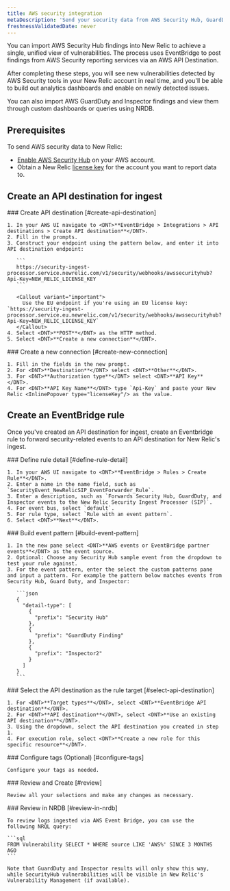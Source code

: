 ```yaml
---
title: AWS security integration
metaDescription: 'Send your security data from AWS Security Hub, GuardDuty, and inspector directly to New Relic.'
freshnessValidatedDate: never
---
```


You can import AWS Security Hub findings into New Relic to achieve a single, unified view of vulnerabilities. The process uses EventBridge to post findings from AWS Security reporting services via an AWS API Destination.

After completing these steps, you will see new vulnerabilities detected by AWS Security tools in your New Relic account in real time, and you'll be able to build out analytics dashboards and enable <InlinePopover type="alerts"/> on newly detected issues.

You can also import AWS GuardDuty and Inspector findings and view them through custom dashboards or queries using NRDB.

## Prerequisites

To send AWS security data to New Relic:

* [Enable AWS Security Hub](https://docs.aws.amazon.com/securityhub/latest/userguide/securityhub-settingup.html) on your AWS account.
* Obtain a New Relic [license key](/docs/accounts-partnerships/install-new-relic/account-setup/license-key) for the account you want to report data to.

## Create an API destination for ingest

<Steps>
  <Step>
    ### Create API destination [#create-api-destination]

    1. In your AWS UI navigate to <DNT>**EventBridge > Integrations > API destinations > Create API destination**</DNT>.
    2. Fill in the prompts.
    3. Construct your endpoint using the pattern below, and enter it into API destination endpoint:

       ```
       https://security-ingest-processor.service.newrelic.com/v1/security/webhooks/awssecurityhub?Api-Key=NEW_RELIC_LICENSE_KEY
       ```

       <Callout variant="important">
         Use the EU endpoint if you're using an EU license key: `https://security-ingest-processor.service.eu.newrelic.com/v1/security/webhooks/awssecurityhub?Api-Key=NEW_RELIC_LICENSE_KEY`
       </Callout>
    4. Select <DNT>**POST**</DNT> as the HTTP method.
    5. Select <DNT>**Create a new connection**</DNT>.
  </Step>

  <Step>
    ### Create a new connection [#create-new-connection]

    1. Fill in the fields in the new prompt.
    2. For <DNT>**Destination**</DNT> select <DNT>**Other**</DNT>.
    3. For <DNT>**Authorization type**</DNT> select <DNT>**API Key**</DNT>.
    4. For <DNT>**API Key Name**</DNT> type `Api-Key` and paste your New Relic <InlinePopover type="licenseKey"/> as the value.
  </Step>
</Steps>

## Create an EventBridge rule

Once you've created an API destination for ingest, create an Eventbridge rule to forward security-related events to an API destination for New Relic's ingest.

<Steps>
  <Step>
    ### Define rule detail [#define-rule-detail]

    1. In your AWS UI navigate to <DNT>**EventBridge > Rules > Create Rule**</DNT>.
    2. Enter a name in the name field, such as `SecurityEvent_NewRelicSIP_EventForwarder_Rule`.
    3. Enter a description, such as `Forwards Security Hub, GuardDuty, and Inspector events to the New Relic Security Ingest Processor (SIP)`.
    4. For event bus, select `default`.
    5. For rule type, select `Rule with an event pattern`.
    6. Select <DNT>**Next**</DNT>.
  </Step>

  <Step>
    ### Build event pattern [#build-event-pattern]

    1. In the new pane select <DNT>**AWS events or EventBridge partner events**</DNT> as the event source.
    2. Optional: Choose any Security Hub sample event from the dropdown to test your rule against.
    3. For the event pattern, enter the select the custom patterns pane and input a pattern. For example the pattern below matches events from Security Hub, Guard Duty, and Inspector:

       ```json
       {
         "detail-type": [
           {
             "prefix": "Security Hub"
           },
           {
             "prefix": "GuardDuty Finding"
           },
           {
             "prefix": "Inspector2"
           }
         ]
       }
       ```
  </Step>

  <Step>
    ### Select the API destination as the rule target [#select-api-destination]

    1. For <DNT>**Target types**</DNT>, select <DNT>**EventBridge API destination**</DNT>.
    2. For <DNT>**API destination**</DNT>, select <DNT>**Use an existing API destination**</DNT>.
    3. Using the dropdown, select the API destination you created in step 1.
    4. For execution role, select <DNT>**Create a new role for this specific resource**</DNT>.
  </Step>

  <Step>
    ### Configure tags (Optional) [#configure-tags]

    Configure your tags as needed.
  </Step>

  <Step>
    ### Review and Create [#review]

    Review all your selections and make any changes as necessary.
  </Step>

  <Step>
    ### Review in NRDB [#review-in-nrdb]

    To review logs ingested via AWS Event Bridge, you can use the following NRQL query:

    ```sql
    FROM Vulnerability SELECT * WHERE source LIKE 'AWS%' SINCE 3 MONTHS AGO
    ```

    Note that GuardDuty and Inspector results will only show this way, while SecurityHub vulnerabilities will be visible in New Relic's Vulnerability Management (if available).
  </Step>
</Steps>

